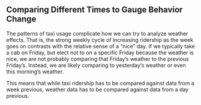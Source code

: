 ## Comparing Different Times to Gauge Behavior Change

The patterns of taxi usage complicate how we can try to analyze weather effects. 
That is, the strong weekly cycle of increasing ridership as the week goes on
contrasts with the relative sense of a “nice” day. 
If we typically take a cab on Friday, 
but elect not to on a specific Friday because the weather is nice,
we are not probably comparing that Friday’s weather to the previous Friday’s.
Instead, we are likely comparing to yesterday’s weather or even this 
morning’s weather.

This means that while taxi ridership has to be compared against 
data from a week previous, 
weather data has to be compared against data from a day previous.
